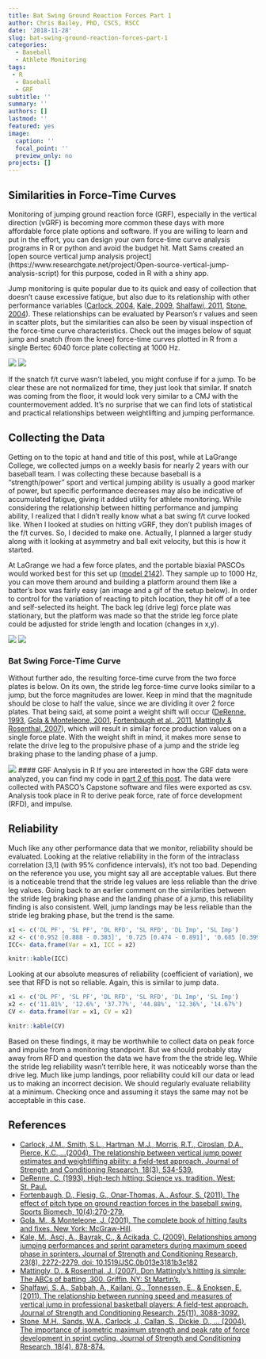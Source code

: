 ```yaml
---
title: Bat Swing Ground Reaction Forces Part 1
author: Chris Bailey, PhD, CSCS, RSCC
date: '2018-11-28'
slug: bat-swing-ground-reaction-forces-part-1
categories: 
  - Baseball
  - Athlete Monitoring
tags: 
 - R
  - Baseball
  - GRF
subtitle: ''
summary: ''
authors: []
lastmod: ''
featured: yes
image:
  caption: ''
  focal_point: ''
  preview_only: no
projects: []
---
```


## Similarities in Force-Time Curves
Monitoring of jumping ground reaction force (GRF), especially in the vertical direction (vGRF) is becoming more common these days with more affordable force plate options and software. If you are willing to learn and put in the effort, you can design your own force-time curve analysis programs in R or python and avoid the budget hit. Matt Sams created an [open source vertical jump analysis project] (https://www.researchgate.net/project/Open-source-vertical-jump-analysis-script) for this purpose, coded in R with a shiny app. 


Jump monitoring is quite popular due to its quick and easy of collection that doesn't cause excessive fatigue, but also due to its relationship with other performance variables ([Carlock, 2004](https://www.ncbi.nlm.nih.gov/pubmed/15320676), [Kale, 2009](https://www.ncbi.nlm.nih.gov/pubmed/19826298), [Shalfawi, 2011](https://www.ncbi.nlm.nih.gov/pubmed/21993034), [Stone, 2004](https://www.researchgate.net/publication/8153735_The_Importance_of_Isometric_Maximum_Strength_and_Peak_Rate-of-Force_Development_in_Sprint_Cycling)). These relationships can be evaluated by Pearson's r values and seen in scatter plots, but the similarities can also be seen by visual inspection of the force-time curve characteristics. Check out the images below of squat jump and snatch (from the knee) force-time curves plotted in R from a single Bertec 6040 force plate collecting at 1000 Hz.

![](SJ.png)
![](Snatch.png)


If the snatch f/t curve wasn't labeled, you might confuse if for a jump. To be clear these are not normalized for time, they just look that similar. If snatch was coming from the floor, it would look very similar to a CMJ with the countermovement added. It's no surprise that we can find lots of statistical and practical relationships between weightlifting and jumping performance. 

## Collecting the Data
Getting on to the topic at hand and title of this post, while at LaGrange College, we collected jumps on a weekly basis for nearly 2 years with our baseball team. I was collecting these because baseball is a "strength/power" sport and vertical jumping ability is usually a good marker of power, but specific performance decreases may also be indicative of accumulated fatigue, giving it added utility for athlete monitoring. While considering the relationship between hitting performance and jumping ability, I realized that I didn't really know what a bat swing f/t curve looked like. When I looked at studies on hitting vGRF, they don't publish images of the f/t curves. So, I decided to make one. Actually, I planned a larger study along with it looking at asymmetry and ball exit velocity, but this is how it started.


At LaGrange we had a few force plates, and the portable biaxial PASCOs would worked best for this set up ([model 2142](https://www.pasco.com/prodCatalog/PS/PS-2142_pasport-2-axis-force-platform/index.cfm)). They sample up to 1000 Hz, you can move them around and building a platform around them like a batter's box was fairly easy (an image and a gif of the setup below). In order to control for the variation of reacting to pitch location, they hit off of a tee and self-selected its height. The back leg (drive leg) force plate was stationary, but the platform was made so that the stride leg force plate could be adjusted for stride length and location (changes in x,y). 

![](Picture1.png)
![](BSgrf.gif)

### Bat Swing Force-Time Curve
Without further ado, the resulting force-time curve from the two force plates is below. On its own, the stride leg force-time curve looks similar to a jump, but the force magnitudes are lower. Keep in mind that the magnitude should be close to half the value, since we are dividing it over 2 force plates. That being said, at some point a weight shift will occur ([DeRenne, 1993](https://www.amazon.com/High-tech-hitting-Science-vs-tradition/dp/0314021663), [Gola & Monteleone, 2001](https://www.amazon.com/Louisville-Slugger%C2%AE-Complete-Hitting-Faults/dp/0809298023), [Fortenbaugh et al., 2011](https://www.ncbi.nlm.nih.gov/pubmed/22303780), [Mattingly & Rosenthal, 2007](https://www.amazon.com/Don-Mattinglys-Hitting-Simple-Batting/dp/0312366205)), which will result in similar force production values on a single force plate. With the weight shift in mind, it makes more sense to relate the drive leg to the propulsive phase of a jump and the stride leg braking phase to the landing phase of a jump.

![](ftcurve.png)
#### GRF Analysis in R
If you are interested in how the GRF data were analyzed, you can find my code in [part 2 of this post](Bat swing GRF analysis code). The data were collected with PASCO's Capstone software and files were exported as csv. Analysis took place in R to derive peak force, rate of force development (RFD), and impulse. 

## Reliability
Much like any other performance data that we monitor, reliability should be evaluated.  Looking at the relative reliability in the form of the intraclass correlation [3,1] (with 95% confidence intervals), it's not too bad. Depending on the reference you use, you might say all are acceptable values. But there is a noticeable trend that the stride leg values are less reliable than the drive leg values. Going back to an earlier comment on the similarities between the stride leg braking phase and the landing phase of a jump, this reliability finding is also consistent. Well, jump landings may be less reliable than the stride leg braking phase, but the trend is the same.

```r
x1 <- c('DL PF', 'SL PF', 'DL RFD', 'SL RFD', 'DL Imp', 'SL Imp')
x2 <- c('0.952 [0.888 - 0.383]', '0.725 [0.474 - 0.891]', '0.685 [0.399 - 0.874]', '0.773 [0.550 - 0.912]', '0.904 [0.787 - 0.965]', '0.756 [0.522 - 0.904]')
ICC<- data.frame(Var = x1, ICC = x2)
```
```r
knitr::kable(ICC)
```

Looking at our absolute measures of reliability (coefficient of variation), we see that RFD is not so reliable. Again, this is similar to jump data. 

```r
x1 <- c('DL PF', 'SL PF', 'DL RFD', 'SL RFD', 'DL Imp', 'SL Imp')
x2 <- c('11.81%', '12.6%', '37.77%', '44.88%', '12.36%', '14.67%')
CV <- data.frame(Var = x1, CV = x2)
```
```r
knitr::kable(CV)
```

Based on these findings, it may be worthwhile to collect data on peak force and impulse from a monitoring standpoint. But we should probably stay away from RFD and question the data we have from the the stride leg. While the stride leg reliability wasn't terrible here, it was noticeably worse than the drive leg. Much like jump landings, poor reliability could kill our data or lead us to making an incorrect decision. We should regularly evaluate reliability at a minimum. Checking once and assuming it stays the same may not be acceptable in this case.

## References

+ [Carlock, J.M., Smith, S.L., Hartman, M.J., Morris, R.T., Ciroslan, D.A., Pierce, K.C.,...(2004). The relationship between vertical jump power estimates and weightlifting ability: a field-test approach. Journal of Strength and Conditioning Research, 18(3), 534-539.](https://www.ncbi.nlm.nih.gov/pubmed/15320676)
+ [DeRenne, C. (1993). High-tech hitting: Science vs. tradition. West: St. Paul.](https://www.amazon.com/High-tech-hitting-Science-vs-tradition/dp/0314021663)
+ [Fortenbaugh, D., Flesig, G., Onar-Thomas, A., Asfour, S. (2011). The effect of pitch type on ground reaction forces in the baseball swing. Sports Biomech, 10(4):270-279.](https://www.ncbi.nlm.nih.gov/pubmed/22303780)
+ [Gola, M., & Monteleone, J. (2001). The complete book of hitting faults and fixes. New York: McGraw-Hill](https://www.amazon.com/Louisville-Slugger%C2%AE-Complete-Hitting-Faults/dp/0809298023).
+ [Kale, M., Asci, A., Bayrak, C., & Acikada, C. (2009). Relationships among jumping performances and sprint parameters during maximum speed phase in sprinters. Journal of Strength and Conditioning Research, 23(8), 2272-2279. doi: 10.1519/JSC.0b013e3181b3e182](https://www.ncbi.nlm.nih.gov/pubmed/19826298)
+ [Mattingly, D., & Rosenthal, J. (2007). Don Mattingly’s hitting is simple: The ABCs of batting .300. Griffin, NY: St Martin’s.](https://www.amazon.com/Don-Mattinglys-Hitting-Simple-Batting/dp/0312366205)
+ [Shalfawi, S. A., Sabbah, A., Kailani, G., Tonnessen, E., & Enoksen, E. (2011). The relationship between running speed and measures of vertical jump in professional basketball players: A field-test approach. Journal of Strength and Conditioning Research, 25(11), 3088-3092.](https://www.ncbi.nlm.nih.gov/pubmed/21993034)
+ [Stone, M.H., Sands, W.A., Carlock, J., Callan, S., Dickie, D., ... (2004). The importance of isometric maximum strength and peak rate of force development in sprint cycling. Journal of Strength and Conditioning Research, 18(4), 878-874.](https://www.researchgate.net/publication/8153735_The_Importance_of_Isometric_Maximum_Strength_and_Peak_Rate-of-Force_Development_in_Sprint_Cycling)
